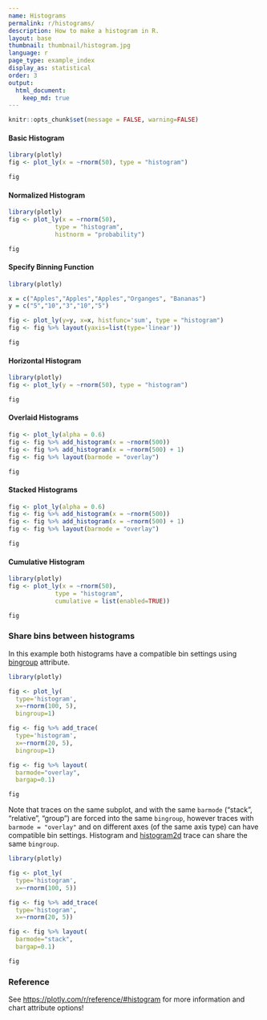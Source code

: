 ```yaml
---
name: Histograms
permalink: r/histograms/
description: How to make a histogram in R.
layout: base
thumbnail: thumbnail/histogram.jpg
language: r
page_type: example_index
display_as: statistical
order: 3
output:
  html_document:
    keep_md: true
---
```


```r
knitr::opts_chunk$set(message = FALSE, warning=FALSE)
```
#### Basic Histogram

```r
library(plotly)
fig <- plot_ly(x = ~rnorm(50), type = "histogram")

fig
```

#### Normalized Histogram

```r
library(plotly)
fig <- plot_ly(x = ~rnorm(50),
             type = "histogram",
             histnorm = "probability")

fig
```

#### Specify Binning Function

```r
library(plotly)

x = c("Apples","Apples","Apples","Organges", "Bananas")
y = c("5","10","3","10","5")

fig <- plot_ly(y=y, x=x, histfunc='sum', type = "histogram")
fig <- fig %>% layout(yaxis=list(type='linear'))

fig
```

#### Horizontal Histogram

```r
library(plotly)
fig <- plot_ly(y = ~rnorm(50), type = "histogram")

fig
```

#### Overlaid Histograms

```r
fig <- plot_ly(alpha = 0.6)
fig <- fig %>% add_histogram(x = ~rnorm(500))
fig <- fig %>% add_histogram(x = ~rnorm(500) + 1)
fig <- fig %>% layout(barmode = "overlay")

fig
```

#### Stacked Histograms

```r
fig <- plot_ly(alpha = 0.6)
fig <- fig %>% add_histogram(x = ~rnorm(500))
fig <- fig %>% add_histogram(x = ~rnorm(500) + 1)
fig <- fig %>% layout(barmode = "overlay")

fig
```

#### Cumulative Histogram

```r
library(plotly)
fig <- plot_ly(x = ~rnorm(50),
             type = "histogram",
             cumulative = list(enabled=TRUE))

fig
```
### Share bins between histograms

In this example both histograms have a compatible bin settings using [bingroup](https://plotly.com/r/reference/#histogram-bingroup) attribute. 
```r
library(plotly)

fig <- plot_ly(
  type='histogram',
  x=~rnorm(100, 5),
  bingroup=1)

fig <- fig %>% add_trace(
  type='histogram',
  x=~rnorm(20, 5),
  bingroup=1)

fig <- fig %>% layout(
  barmode="overlay",
  bargap=0.1)

fig
```
Note that traces on the same subplot, and with the same `barmode` ("stack", "relative", "group") are forced into the same `bingroup`, however traces with `barmode = "overlay"` and on different axes (of the same axis type) can have compatible bin settings. Histogram and [histogram2d](https://plotly.com/r/2D-Histogram/) trace can share the same `bingroup`.

```r
library(plotly)

fig <- plot_ly(
  type='histogram',
  x=~rnorm(100, 5))

fig <- fig %>% add_trace(
  type='histogram',
  x=~rnorm(20, 5))

fig <- fig %>% layout(
  barmode="stack",
  bargap=0.1)

fig
```
### Reference

See [https://plotly.com/r/reference/#histogram](https://plotly.com/r/reference/#histogram) for more information and chart attribute options!
